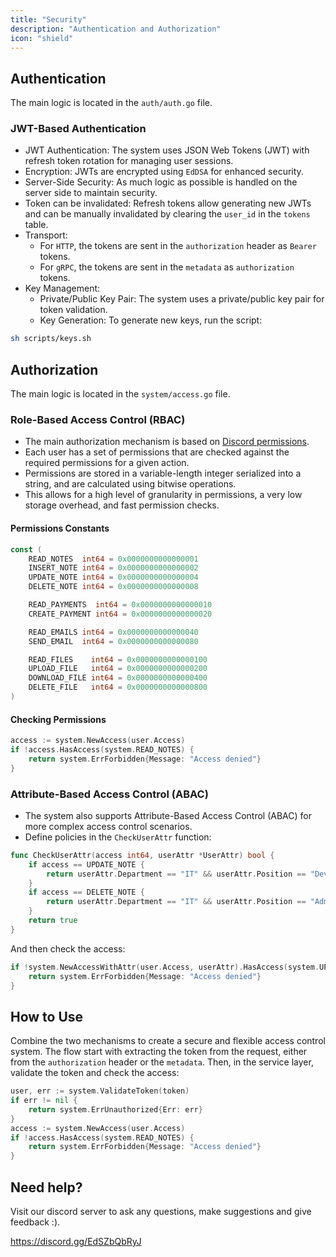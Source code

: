 ```yaml
---
title: "Security"
description: "Authentication and Authorization"
icon: "shield"
---
```


## Authentication

The main logic is located in the `auth/auth.go` file.

### JWT-Based Authentication

- JWT Authentication: The system uses JSON Web Tokens (JWT) with refresh token rotation for managing user sessions.
- Encryption: JWTs are encrypted using `EdDSA` for enhanced security.
- Server-Side Security: As much logic as possible is handled on the server side to maintain security.
- Token can be invalidated: Refresh tokens allow generating new JWTs and can be manually invalidated by clearing the `user_id` in the `tokens` table.
- Transport:
  - For `HTTP`, the tokens are sent in the `authorization` header as `Bearer` tokens.
  - For `gRPC`, the tokens are sent in the `metadata` as `authorization` tokens.
- Key Management:
  - Private/Public Key Pair: The system uses a private/public key pair for token validation.
  - Key Generation: To generate new keys, run the script:

```bash
sh scripts/keys.sh
```

## Authorization

The main logic is located in the `system/access.go` file.

### Role-Based Access Control (RBAC)

- The main authorization mechanism is based on [Discord permissions](https://discord.com/developers/docs/topics/permissions).
- Each user has a set of permissions that are checked against the required permissions for a given action.
- Permissions are stored in a variable-length integer serialized into a string, and are calculated using bitwise operations.
- This allows for a high level of granularity in permissions, a very low storage overhead, and fast permission checks.

#### Permissions Constants

```go
const (
	READ_NOTES  int64 = 0x0000000000000001
	INSERT_NOTE int64 = 0x0000000000000002
	UPDATE_NOTE int64 = 0x0000000000000004
	DELETE_NOTE int64 = 0x0000000000000008

	READ_PAYMENTS  int64 = 0x0000000000000010
	CREATE_PAYMENT int64 = 0x0000000000000020

	READ_EMAILS int64 = 0x0000000000000040
	SEND_EMAIL  int64 = 0x0000000000000080

	READ_FILES    int64 = 0x0000000000000100
	UPLOAD_FILE   int64 = 0x0000000000000200
	DOWNLOAD_FILE int64 = 0x0000000000000400
	DELETE_FILE   int64 = 0x0000000000000800
)
```

#### Checking Permissions

```go
access := system.NewAccess(user.Access)
if !access.HasAccess(system.READ_NOTES) {
    return system.ErrForbidden{Message: "Access denied"}
}
```

### Attribute-Based Access Control (ABAC)

- The system also supports Attribute-Based Access Control (ABAC) for more complex access control scenarios.
- Define policies in the `CheckUserAttr` function:

```go
func CheckUserAttr(access int64, userAttr *UserAttr) bool {
	if access == UPDATE_NOTE {
		return userAttr.Department == "IT" && userAttr.Position == "Developer"
	}
	if access == DELETE_NOTE {
		return userAttr.Department == "IT" && userAttr.Position == "Admin"
	}
	return true
}
```

And then check the access:

```go
if !system.NewAccessWithAttr(user.Access, userAttr).HasAccess(system.UPDATE_NOTE) {
    return system.ErrForbidden{Message: "Access denied"}
}
```

## How to Use

Combine the two mechanisms to create a secure and flexible access control system.
The flow start with extracting the token from the request, either from the `authorization` header or the `metadata`.
Then, in the service layer, validate the token and check the access:

```go
user, err := system.ValidateToken(token)
if err != nil {
    return system.ErrUnauthorized{Err: err}
}
access := system.NewAccess(user.Access)
if !access.HasAccess(system.READ_NOTES) {
    return system.ErrForbidden{Message: "Access denied"}
}
```

## Need help?

Visit our discord server to ask any questions, make suggestions and give feedback :).

https://discord.gg/EdSZbQbRyJ
